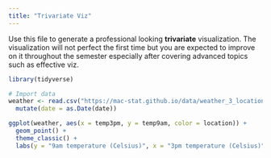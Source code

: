 ```yaml
---
title: "Trivariate Viz"
---
```


Use this file to generate a professional looking **trivariate** visualization.  The visualization will not perfect the first time but you are expected to improve on it throughout the semester especially after covering advanced topics such as effective viz.


```r
library(tidyverse)

# Import data
weather <- read.csv("https://mac-stat.github.io/data/weather_3_locations.csv") |> 
  mutate(date = as.Date(date))  

```


```r

ggplot(weather, aes(x = temp3pm, y = temp9am, color = location)) + 
  geom_point() + 
  theme_classic() +
  labs(y = "9am temperature (Celsius)", x = "3pm temperature (Celsius)", color = "City")

```
